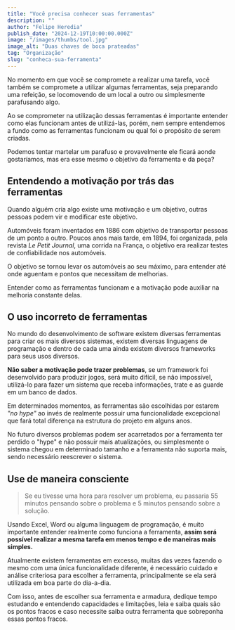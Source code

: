 ```yaml
---
title: "Você precisa conhecer suas ferramentas"
description: ""
author: "Felipe Heredia"
publish_date: "2024-12-19T10:00:00.000Z"
image: "/images/thumbs/tool.jpg"
image_alt: "Duas chaves de boca prateadas"
tag: "Organização"
slug: "conheca-sua-ferramenta"
---
```


No momento em que você se compromete a realizar uma tarefa, você também se 
compromete a utilizar algumas ferramentas, seja preparando uma refeição, se 
locomovendo de um local a outro ou simplesmente parafusando algo.

Ao se comprometer na utilização dessas ferramentas é importante entender como 
elas funcionam antes de utilizá-las, porém, nem sempre entendemos a fundo 
como as ferramentas funcionam ou qual foi o propósito de serem criadas.

Podemos tentar martelar um parafuso e provavelmente ele ficará aonde 
gostaríamos, mas era esse mesmo o objetivo da ferramenta e da peça?

## Entendendo a motivação por trás das ferramentas

Quando alguém cria algo existe uma motivação e um objetivo, outras pessoas 
podem vir e modificar este objetivo.

Automóveis foram inventados em 1886 com objetivo de transportar pessoas de um 
ponto a outro. Poucos anos mais tarde, em 1894, foi organizada, pela revista 
_Le Petit Journal_, uma corrida na França, o objetivo era realizar testes de 
confiabilidade nos automóveis.

O objetivo se tornou levar os automóveis ao seu máximo, para entender até 
onde aguentam e pontos que necessitam de melhorias.

Entender como as ferramentas funcionam e a motivação pode auxiliar na 
melhoria constante delas.

## O uso incorreto de ferramentas

No mundo do desenvolvimento de software existem diversas ferramentas para 
criar os mais diversos sistemas, existem diversas linguagens de programação e 
dentro de cada uma ainda existem diversos frameworks para seus usos diversos.

**Não saber a motivação pode trazer problemas**, se um framework foi desenvolvido 
para produzir jogos, será muito difícil, se não impossível, utilizá-lo para 
fazer um sistema que receba informações, trate e as guarde em 
um banco de dados.

Em determinados momentos, as ferramentas são escolhidas por estarem _"no hype"_
ao invés de realmente possuir uma funcionalidade excepcional que fará total 
diferença na estrutura do projeto em alguns anos.

No futuro diversos problemas podem ser acarretados por a ferramenta ter 
perdido o "hype" e não possuir mais atualizações, ou simplesmente o sistema 
chegou em determinado tamanho e a ferramenta não suporta mais, sendo 
necessário reescrever o sistema.

## Use de maneira consciente

> Se eu tivesse uma hora para resolver um problema, eu passaria 55 minutos 
> pensando sobre o problema e 5 minutos pensando sobre a solução.

Usando Excel, Word ou alguma linguagem de programação, é muito importante 
entender realmente como funciona a ferramenta, **assim será possível realizar a 
mesma tarefa em menos tempo e de maneiras mais simples.**

Atualmente existem ferramentas em excesso, muitas das vezes fazendo o mesmo 
com uma única funcionalidade diferente, é necessário cuidado e análise 
criteriosa para escolher a ferramenta, principalmente se ela será utilizada 
em boa parte do dia-a-dia.

Com isso, antes de escolher sua ferramenta e armadura, dedique tempo 
estudando e entendendo capacidades e limitações, leia e saiba quais são os 
pontos fracos e caso necessite saiba outra ferramenta que sobreponha essas 
pontos fracos.
